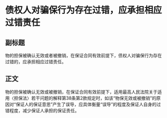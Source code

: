 # 债权人对骗保行为存在过错，应承担相应过错责任
## 副标题
物的担保被确认无效或者被撤销，在保证合同有效前提下，债权人对骗保行为存在过错的，应承担相应过错责任。
## 正文
物的担保被确认无效或被撤销，在保证合同有效前提下，适用最高人民法院关于适用〈担保法〉若干问题的解释第38条第2款规定时，如该“物保无效或被撤销”的原因对“保证人的保证意思”产生了误导，应具体衡量“误导”的程度及保证人自身的过错程度，减少保证人承担的保证责任。
